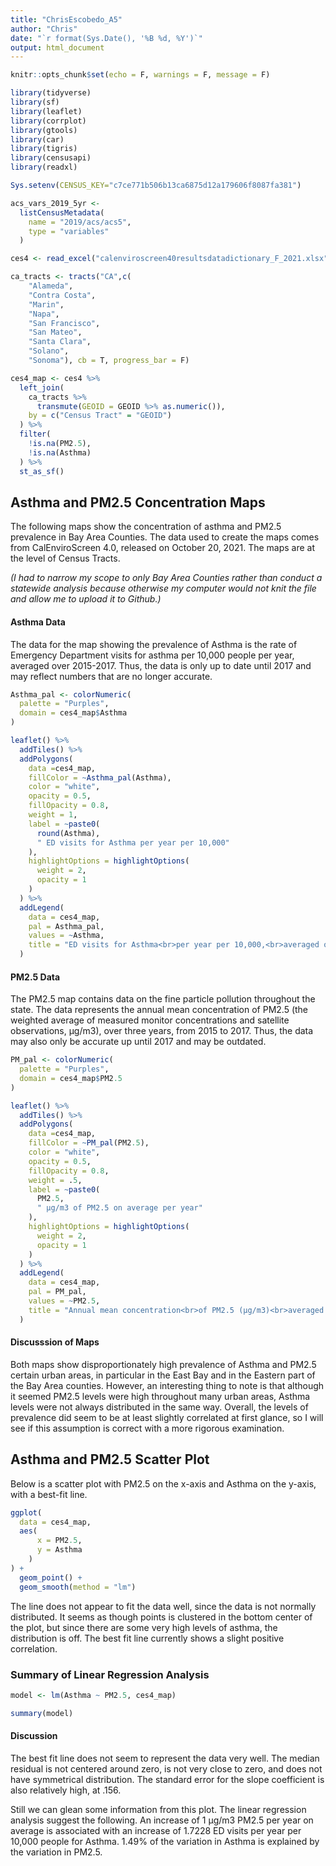 ```yaml
---
title: "ChrisEscobedo_A5"
author: "Chris"
date: "`r format(Sys.Date(), '%B %d, %Y')`"
output: html_document
---
```


```r
knitr::opts_chunk$set(echo = F, warnings = F, message = F)
```

```r
library(tidyverse)
library(sf)
library(leaflet)
library(corrplot)
library(gtools)
library(car)
library(tigris)
library(censusapi)
library(readxl)

Sys.setenv(CENSUS_KEY="c7ce771b506b13ca6875d12a179606f8087fa381")

acs_vars_2019_5yr <-
  listCensusMetadata(
    name = "2019/acs/acs5",
    type = "variables"
  )
```


```r
ces4 <- read_excel("calenviroscreen40resultsdatadictionary_F_2021.xlsx")

ca_tracts <- tracts("CA",c(
    "Alameda",
    "Contra Costa",
    "Marin",
    "Napa",
    "San Francisco",
    "San Mateo",
    "Santa Clara",
    "Solano",
    "Sonoma"), cb = T, progress_bar = F)

ces4_map <- ces4 %>% 
  left_join(
    ca_tracts %>% 
      transmute(GEOID = GEOID %>% as.numeric()),
    by = c("Census Tract" = "GEOID") 
  ) %>% 
  filter(
    !is.na(PM2.5), 
    !is.na(Asthma)
  ) %>% 
  st_as_sf()

```
## Asthma and PM2.5 Concentration Maps

The following maps show the concentration of asthma and PM2.5 prevalence in Bay Area Counties. The data used to create the maps comes from CalEnviroScreen 4.0, released on October 20, 2021. The maps are at the level of Census Tracts.

*(I had to narrow my scope to only Bay Area Counties rather than conduct a statewide analysis because otherwise my computer would not knit the file and allow me to upload it to Github.)*

#### Asthma Data
The data for the map showing the prevalence of Asthma is the rate of Emergency Department visits for asthma per 10,000 people per year, averaged over 2015-2017. Thus, the data is only up to date until 2017 and may reflect numbers that are no longer accurate. 

```r
Asthma_pal <- colorNumeric(
  palette = "Purples",
  domain = ces4_map$Asthma
)

leaflet() %>%
  addTiles() %>% 
  addPolygons(
    data =ces4_map,
    fillColor = ~Asthma_pal(Asthma),
    color = "white",
    opacity = 0.5,
    fillOpacity = 0.8,
    weight = 1,
    label = ~paste0(
      round(Asthma), 
      " ED visits for Asthma per year per 10,000"
    ),
    highlightOptions = highlightOptions(
      weight = 2,
      opacity = 1
    )
  ) %>% 
  addLegend(
    data = ces4_map,
    pal = Asthma_pal,
    values = ~Asthma,
    title = "ED visits for Asthma<br>per year per 10,000,<br>averaged over 2015-2017"
  )
```
#### PM2.5 Data
The PM2.5 map contains data on the fine particle pollution throughout the state. The data represents the annual mean concentration of PM2.5 (the weighted average of measured monitor concentrations and satellite observations, µg/m3), over three years, from 2015 to 2017. Thus, the data may also only be accurate up until 2017 and may be outdated. 

```r
PM_pal <- colorNumeric(
  palette = "Purples",
  domain = ces4_map$PM2.5
)

leaflet() %>%
  addTiles() %>% 
  addPolygons(
    data =ces4_map,
    fillColor = ~PM_pal(PM2.5),
    color = "white",
    opacity = 0.5,
    fillOpacity = 0.8,
    weight = .5,
    label = ~paste0(
      PM2.5, 
      " µg/m3 of PM2.5 on average per year"
    ),
    highlightOptions = highlightOptions(
      weight = 2,
      opacity = 1
    )
  ) %>% 
  addLegend(
    data = ces4_map,
    pal = PM_pal,
    values = ~PM2.5,
    title = "Annual mean concentration<br>of PM2.5 (µg/m3)<br>averaged over 2015-2017"
  )
```
#### Discusssion of Maps
Both maps show disproportionately high prevalence of Asthma and PM2.5 certain urban areas, in particular in the East Bay and in the Eastern part of the Bay Area counties. However, an interesting thing to note is that although it seemed PM2.5 levels were high throughout many urban areas, Asthma levels were not always distributed in the same way. Overall, the levels of prevalence did seem to be at least slightly correlated at first glance, so I will see if this assumption is correct with a more rigorous examination.

## Asthma and PM2.5 Scatter Plot
Below is a scatter plot with PM2.5 on the x-axis and Asthma on the y-axis, with a best-fit line.

```r
ggplot(
  data = ces4_map,
  aes(
      x = PM2.5,
      y = Asthma
    )
) +
  geom_point() +
  geom_smooth(method = "lm")
```


The line does not appear to fit the data well, since the data is not normally distributed. It seems as though points is clustered in the bottom center of the plot, but since there are some very high levels of asthma, the distribution is off. The best fit line currently shows a slight positive correlation.

### Summary of Linear Regression Analysis 
```r
model <- lm(Asthma ~ PM2.5, ces4_map)

summary(model)
```

#### Discussion
The best fit line does not seem to represent the data very well. The median residual is not centered around zero, is not very close to zero, and does not have symmetrical distribution. The standard error for the slope coefficient is also relatively high, at .156. 

Still we can glean some information from this plot. The linear regression analysis suggest the following. 
An increase of 1 µg/m3 PM2.5 per year on average is associated with an increase of 1.7228 ED visits per year per 10,000 people for Asthma. 1.49% of the variation in Asthma is explained by the variation in PM2.5.








